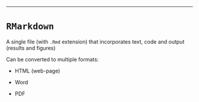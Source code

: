 ---

# `RMarkdown`


A single file (with `.Rmd` extension) that incorporates text, code and output (results and figures)

Can be converted to multiple formats:

* HTML (web-page)

* Word

* PDF

